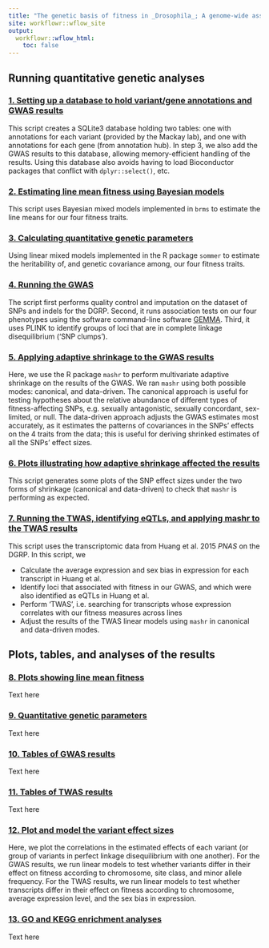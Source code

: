 ```yaml
---
title: "The genetic basis of fitness in _Drosophila_; A genome-wide association study"
site: workflowr::wflow_site
output:
  workflowr::wflow_html:
    toc: false
---
```


## Running quantitative genetic analyses

### [1. Setting up a database to hold variant/gene annotations and GWAS results](make_annotation_database.html)

This script creates a SQLite3 database holding two tables: one with annotations for each variant (provided by the Mackay lab), and one with annotations for each gene (from annotation hub). In step 3, we also add the GWAS results to this database, allowing memory-efficient handling of the results. Using this database also avoids having to load Bioconductor packages that conflict with `dplyr::select()`, etc.

### [2. Estimating line mean fitness using Bayesian models](get_predicted_line_means.html)

This script uses Bayesian mixed models implemented in `brms` to estimate the line means for our four fitness traits.

### [3. Calculating quantitative genetic parameters](XXX.html)

Using linear mixed models implemented in the R package `sommer` to estimate the heritability of, and genetic covariance among, our four fitness traits. 

### [4. Running the GWAS](perfom_gwas.html)

The script first performs quality control and imputation on the dataset of SNPs and indels for the DGRP. Second, it runs association tests on our four phenotypes using the software command-line software [GEMMA](http://www.xzlab.org/software/GEMMAmanual.pdf). Third, it uses PLINK to identify groups of loci that are in complete linkage disequilibrium ('SNP clumps'). 

### [5. Applying adaptive shrinkage to the GWAS results](gwas_adaptive_shrinkage.html)

Here, we use the R package `mashr` to perform multivariate adaptive shrinkage on the results of the GWAS. We ran `mashr` using both possible modes: canonical, and data-driven. The canonical approach is useful for testing hypotheses about the relative abundance of different types of fitness-affecting SNPs, e.g. sexually antagonistic, sexually concordant, sex-limited, or null. The data-driven approach adjusts the GWAS estimates most accurately, as it estimates the patterns of covariances in the SNPs' effects on the 4 traits from the data; this is useful for deriving shrinked estimates of all the SNPs' effect sizes.

### [6. Plots illustrating how adaptive shrinkage affected the results](checking_mashr_results.html)

This script generates some plots of the SNP effect sizes under the two forms of shrinkage (canonical and data-driven) to check that `mashr` is performing as expected.

### [7. Running the TWAS, identifying eQTLs, and applying mashr to the TWAS results](TWAS.html)

This script uses the transcriptomic data from Huang et al. 2015 _PNAS_ on the DGRP. In this script, we

- Calculate the average expression and sex bias in expression for each transcript in Huang et al.
- Identify loci that associated with fitness in our GWAS, and which were also identified as eQTLs in Huang et al.
- Perform 'TWAS', i.e. searching for transcripts whose expression correlates with our fitness measures across lines
- Adjust the results of the TWAS linear models using `mashr` in canonical and data-driven modes.


## Plots, tables, and analyses of the results

### [8. Plots showing line mean fitness](plot_line_means.html)

Text here

### [9. Quantitative genetic parameters](XXXX.html)

Text here

### [10. Tables of GWAS results](GWAS_tables.html)

Text here

### [11. Tables of TWAS results](TWAS_tables.html)

Text here

### [12. Plot and model the variant effect sizes](plot_models_variant_effects.html)

Here, we plot the correlations in the estimated effects of each variant (or group of variants in perfect linkage disequilibrium with one another). For the GWAS results, we run linear models to test whether variants differ in their effect on fitness according to chromosome, site class, and minor allele frequency. For the TWAS results, we run linear models to test whether transcripts differ in their effect on fitness according to chromosome, average expression level, and the sex bias in expression.

### [13. GO and KEGG enrichment analyses](GO_KEGG_enrichment.html)

Text here


<!-- Heritability -->
<!--  - Correlated with selection experienced by the gene? Angatonism? -->
<!--  - Correlated with sex-specificity in expression? -->

<!-- eQTLs -->
<!--  - Are there eQTLs with matching, independent, and opposite-sex effects? YES TO ALL. NEED TO RE-DO eQTL ANALYSIS  -->
<!--  - Are there more overlaps between the eQTLs and fitness QTLs than expected by chance? Correlation in p-vals? -->


<!-- Predictions -->
<!--  - eQTLs that affect transciption the same way in both sexes will have SA fitness effects for transcripts under SA selection (or concordant for concordant) We need: -->
<!--    - Effect size for the eQTL on the transcript, in both sexes (re-run eQTL) -->
<!--    - Effect size for the eQTL on fitness, in both sexes (done) -->
<!--    - Effect size for the transcript on fitness (done) -->
<!--    - "Allele 1 made the transcript increase in both sexes, good for males and bad for females" -->
<!--  - eQTLs that only affect transciption in one sex will have a more sex-specific fitness effect as well (not concordant, not antag) -->
<!--  - eQTLs where the + and - alleles are swapped between sexes will be antagonistic or concordant, depending on sex-specific selection on that transcript -->
<!--  - Transcripts will show the twin peaks relationship between sex bias in expression and SA selection -->
<!--  - Genes targetted by dsx will be extra antagonistic -->

